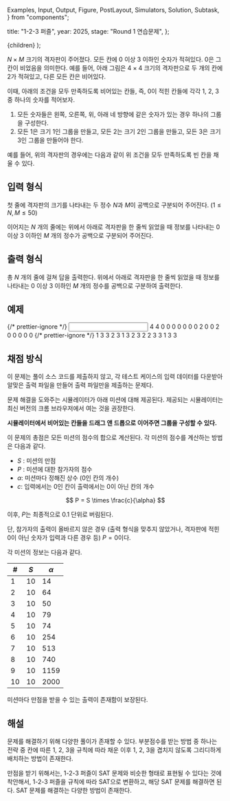  Examples,
  Input,
  Output,
  Figure,
  PostLayout,
  Simulators,
  Solution,
  Subtask,
} from "components";

  title: "1-2-3 퍼즐",
  year: 2025,
  stage: "Round 1 연습문제",
};

  <PostLayout meta={meta}>{children}</PostLayout>
);

$N \times M$ 크기의 격자판이 주어졌다.
모든 칸에 $0$ 이상 $3$ 이하인 숫자가 적혀있다. $0$은 그 칸이 비었음을 의미한다.
예를 들어, 아래 그림은 $4 \times 4$ 크기의 격자판으로 두 개의 칸에 $2$가 적혀있고,
다른 모든 칸은 비어있다.

<div style={{ display: "flex" }}>
  <Figure
    src="/2024/9-1.e945bbc826fb477f.png"
    width={230}
  />
</div>

이때, 아래의 조건을 모두 만족하도록
비어있는 칸들, 즉, $0$이 적힌 칸들에
각각 $1$, $2$, $3$ 중 하나의 숫자를 적어보자.

1. 모든 숫자들은 왼쪽, 오른쪽, 위, 아래 네 방향에 같은 숫자가 있는 경우 하나의 그룹을 구성한다.
2. 모든 $1$은 크기 $1$인 그룹을 만들고, 모든 $2$는 크기 $2$인 그룹을 만들고, 모든 $3$은 크기 $3$인 그룹을 만들어야 한다.

예를 들어, 위의 격자판의 경우에는 다음과 같이 위 조건을 모두 만족하도록 빈 칸을 채울 수 있다.

<div style={{ display: "flex" }}>
  <Figure
    src="/2024/9-2.8c302c05ce9acfc9.png"
    width={230}
  />
</div>

## 입력 형식

첫 줄에 격자판의 크기를 나타내는 두 정수 $N$과 $M$이
공백으로 구분되어 주어진다.
($1 \le N, M \le 50$)

이어지는 $N$ 개의 줄에는 위에서 아래로 격자판을 한 줄씩 읽었을 때 정보를 나타내는
$0$ 이상 $3$ 이하인 $M$ 개의 정수가
공백으로 구분되어 주어진다.


## 출력 형식

총 $N$ 개의 줄에 걸쳐 답을 출력한다.
위에서 아래로 격자판을 한 줄씩 읽었을 때 정보를 나타내는
$0$ 이상 $3$ 이하인 $M$ 개의 정수를 공백으로 구분하여 출력한다.

## 예제

<Examples>
  {/* prettier-ignore */}
  <Input>
4 4
0 0 0 0
0 0 0 2
0 0 2 0
0 0 0 0
  </Input>
  {/* prettier-ignore */}
  <Output>
1 3 3 2
3 1 3 2
3 2 2 3
3 1 3 3
  </Output>
</Examples>

## 채점 방식

이 문제는 풀이 소스 코드를 제출하지 않고, 각 테스트 케이스의 입력 데이터를 다운받아 알맞은 출력 파일을 만들어 출력 파일만을 제출하는 문제다.

문제 해결을 도와주는 시뮬레이터가 아래 미션에 대해 제공된다. 제공되는 시뮬레이터는 최신 버전의 크롬 브라우저에서 여는 것을 권장한다.

**시뮬레이터에서 비어있는 칸들을 드래그 앤 드롭으로 이어주면 그룹을 구성할 수 있다.**

<Simulators
  urlPrefix="https://nypc-static.s3.ap-northeast-2.amazonaws.com/2024/simulator/123.6caa2bae0bc5a1a0/index.html"
  count={10}
/>

이 문제의 총점은 모든 미션의 점수의 합으로 계산된다. 각 미션의 점수를 계산하는 방법은 다음과 같다.

* $S$ : 미션의 만점
* $P$ : 미션에 대한 참가자의 점수
* $\alpha$: 미션마다 정해진 상수 ($0$인 칸의 개수)
* $c$: 입력에서는 $0$인 칸이 출력에서는 $0$이 아닌 칸의 개수

$$
P = S \times \frac{c}{\alpha}
$$

이후, $P$는 최종적으로 $0.1$ 단위로 버림된다.

단, 참가자의 출력이 올바르지 않은 경우
(출력 형식을 맞추지 않았거나, 격자판에 적힌 $0$이 아닌 숫자가 입력과 다른 경우 등)
$P = 0$이다.

각 미션의 정보는 다음과 같다.

| #    | $S$  | $\alpha$ |
|------|------|----------|
| $1$  | $10$ | $14$     |
| $2$  | $10$ | $64$     |
| $3$  | $10$ | $50$     |
| $4$  | $10$ | $79$     |
| $5$  | $10$ | $74$     |
| $6$  | $10$ | $254$    |
| $7$  | $10$ | $513$    |
| $8$  | $10$ | $740$    |
| $9$  | $10$ | $1159$   |
| $10$ | $10$ | $2000$   |

미션마다 만점을 받을 수 있는 출력이 존재함이 보장된다.

## 해설

<Solution>
문제를 해결하기 위해 다양한 풀이가 존재할 수 있다.
부분점수를 받는 방법 중 하나는 전략 중 칸에 따른 1, 2, 3을 규칙에 따라 채운 이후 1, 2, 3을 겹치지 않도록 그리디하게 배치하는 방법이 존재한다.

만점을 받기 위해서는, 1-2-3 퍼즐이 SAT 문제와 비슷한 형태로 표현될 수 있다는 것에 착안해서,
1-2-3 퍼즐을 규칙에 따라 SAT으로 변환하고,
해당 SAT 문제를 해결하면 된다.
SAT 문제를 해결하는 다양한 방법이 존재한다.
</Solution>
